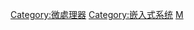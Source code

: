 {{catmore1|[[微控制器|微控制器]]}}
{{Commonscat|Microcontrollers}}

[[Category:微處理器|Category:微處理器]]
[[Category:嵌入式系统|Category:嵌入式系统]]
[[Category:各類電腦硬體|M]]